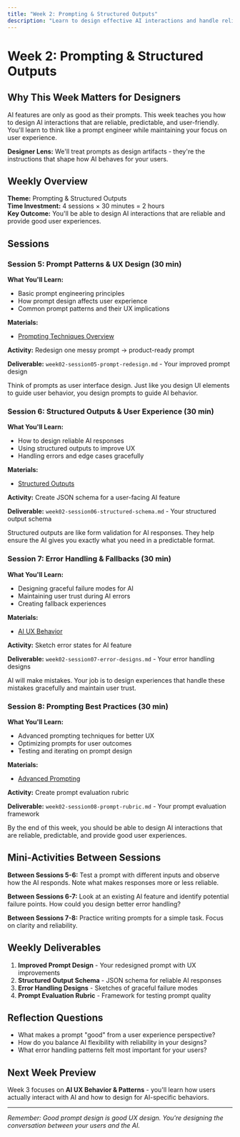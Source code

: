 ```yaml
---
title: "Week 2: Prompting & Structured Outputs"
description: "Learn to design effective AI interactions and handle reliability challenges"
---
```


# Week 2: Prompting & Structured Outputs

## Why This Week Matters for Designers

AI features are only as good as their prompts. This week teaches you how to design AI interactions that are reliable, predictable, and user-friendly. You'll learn to think like a prompt engineer while maintaining your focus on user experience.

**Designer Lens:** We'll treat prompts as design artifacts - they're the instructions that shape how AI behaves for your users.

## Weekly Overview

**Theme:** Prompting & Structured Outputs  
**Time Investment:** 4 sessions × 30 minutes = 2 hours  
**Key Outcome:** You'll be able to design AI interactions that are reliable and provide good user experiences.

## Sessions

### Session 5: Prompt Patterns & UX Design (30 min)

**What You'll Learn:**
- Basic prompt engineering principles
- How prompt design affects user experience
- Common prompt patterns and their UX implications

**Materials:**
- [Prompting Techniques Overview](/modules/prompting-techniques/index)

**Activity:** Redesign one messy prompt → product-ready prompt

**Deliverable:** `week02-session05-prompt-redesign.md` - Your improved prompt design

<Tip>
Think of prompts as user interface design. Just like you design UI elements to guide user behavior, you design prompts to guide AI behavior.
</Tip>

### Session 6: Structured Outputs & User Experience (30 min)

**What You'll Learn:**
- How to design reliable AI responses
- Using structured outputs to improve UX
- Handling errors and edge cases gracefully

**Materials:**
- [Structured Outputs](/modules/structured-outputs/index)

**Activity:** Create JSON schema for a user-facing AI feature

**Deliverable:** `week02-session06-structured-schema.md` - Your structured output schema

<Info>
Structured outputs are like form validation for AI responses. They help ensure the AI gives you exactly what you need in a predictable format.
</Info>

### Session 7: Error Handling & Fallbacks (30 min)

**What You'll Learn:**
- Designing graceful failure modes for AI
- Maintaining user trust during AI errors
- Creating fallback experiences

**Materials:**
- [AI UX Behavior](/modules/ai-ux-behavior/index)

**Activity:** Sketch error states for AI feature

**Deliverable:** `week02-session07-error-designs.md` - Your error handling designs

<Warning>
AI will make mistakes. Your job is to design experiences that handle these mistakes gracefully and maintain user trust.
</Warning>

### Session 8: Prompting Best Practices (30 min)

**What You'll Learn:**
- Advanced prompting techniques for better UX
- Optimizing prompts for user outcomes
- Testing and iterating on prompt design

**Materials:**
- [Advanced Prompting](/modules/prompting-advanced/index)

**Activity:** Create prompt evaluation rubric

**Deliverable:** `week02-session08-prompt-rubric.md` - Your prompt evaluation framework

<Check>
By the end of this week, you should be able to design AI interactions that are reliable, predictable, and provide good user experiences.
</Check>

## Mini-Activities Between Sessions

**Between Sessions 5-6:** Test a prompt with different inputs and observe how the AI responds. Note what makes responses more or less reliable.

**Between Sessions 6-7:** Look at an existing AI feature and identify potential failure points. How could you design better error handling?

**Between Sessions 7-8:** Practice writing prompts for a simple task. Focus on clarity and reliability.

## Weekly Deliverables

1. **Improved Prompt Design** - Your redesigned prompt with UX improvements
2. **Structured Output Schema** - JSON schema for reliable AI responses
3. **Error Handling Designs** - Sketches of graceful failure modes
4. **Prompt Evaluation Rubric** - Framework for testing prompt quality

## Reflection Questions

- What makes a prompt "good" from a user experience perspective?
- How do you balance AI flexibility with reliability in your designs?
- What error handling patterns felt most important for your users?

## Next Week Preview

Week 3 focuses on **AI UX Behavior & Patterns** - you'll learn how users actually interact with AI and how to design for AI-specific behaviors.

---

*Remember: Good prompt design is good UX design. You're designing the conversation between your users and the AI.*
